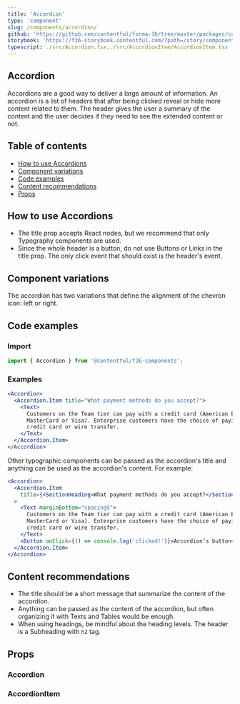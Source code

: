 ```yaml
---
title: 'Accordion'
type: 'component'
slug: /components/accordion/
github: 'https://github.com/contentful/forma-36/tree/master/packages/components/accordion'
storybook: 'https://f36-storybook.contentful.com/?path=/story/components-accordion--basic'
typescript: ./src/Accordion.tsx,./src/AccordionItem/AccordionItem.tsx
---
```



## Accordion

Accordions are a good way to deliver a large amount of information. An accordion is a list of headers that after being clicked reveal or hide more content related to them.
The header gives the user a summary of the content and the user decides if they need to see the extended content or not.

## Table of contents

- [How to use Accordions](#how-to-use-accordions)
- [Component variations](#component-variations)
- [Code examples](#code-examples)
- [Content recommendations](#content-recommendations)
- [Props](#props)

## How to use Accordions

- The title prop accepts React nodes, but we recommend that only Typography components are used.
- Since the whole header is a button, do not use Buttons or Links in the title prop. The only click event that should exist is the header's event.

## Component variations

The accordion has two variations that define the alignment of the chevron icon: left or right.

## Code examples

### Import

```js static=true
import { Accordion } from '@contentful/f36-components';
```

### Examples

```jsx
<Accordion>
  <Accordion.Item title="What payment methods do you accept?">
    <Text>
      Customers on the Team tier can pay with a credit card (American Express,
      MasterCard or Visa). Enterprise customers have the choice of paying with a
      credit card or wire transfer.
    </Text>
  </Accordion.Item>
</Accordion>
```

Other typographic components can be passed as the accordion's title and anything can be used as the accordion's content. For example:

```jsx
<Accordion>
  <Accordion.Item
    title={<SectionHeading>What payment methods do you accept?</SectionHeading>}
  >
    <Text marginBottom="spacingS">
      Customers on the Team tier can pay with a credit card (American Express,
      MasterCard or Visa). Enterprise customers have the choice of paying with a
      credit card or wire transfer.
    </Text>
    <Button onClick={() => console.log('clicked!')}>Accordion’s button</Button>
  </Accordion.Item>
</Accordion>
```

## Content recommendations

- The title should be a short message that summarize the content of the accordion.
- Anything can be passed as the content of the accordion, but often organizing it with Texts and Tables would be enough.
- When using headings, be mindful about the heading levels. The header is a Subheading with `h2` tag.

## Props

### Accordion

<Props of="Accordion" />

### AccordionItem

<Props of="AccordionItem" />
